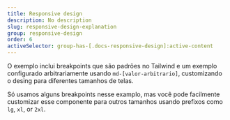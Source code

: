 ```yaml
---
title: Responsive design
description: No description
slug: responsive-design-explanation
group: responsive-design
order: 6
activeSelector: group-has-[.docs-responsive-design]:active-content
---
```


O exemplo inclui breakpoints que são padrões no Tailwind e um exemplo configurado arbitrariamente usando `md-[valor-arbitrario]`, customizando o desing para diferentes tamanhos de telas.

Só usamos alguns breakpoints nesse examplo, mas você pode facilmente customizar esse componente para outros tamanhos usando prefixos como `lg`, `xl`, or `2xl`.
